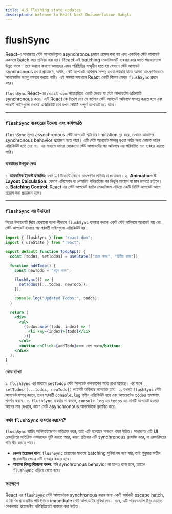 ```yaml
---
title: 4.5 Flushing state updates
description: Welcome to React Next Documentation Bangla
---
```


## <h1 className="bg-gradient-to-r from-blue-500 to-purple-500 inline-block text-transparent bg-clip-text text-3xl pt-2">flushSync</h1>

React-এ সাধারণত স্টেট আপডেটগুলো asynchronousভাবে প্রসেস করা হয় এবং একাধিক স্টেট আপডেট একসঙ্গে batch করে প্রক্রিয়া করা হয়। React এই batching মেকানিজমটি ব্যবহার করে যাতে পারফরম্যান্স উন্নত থাকে। তবে কখনো কখনো আমাদের এমন পরিস্থিতির সম্মুখীন হতে হয় যেখানে স্টেট আপডেট synchronous হওয়া প্রয়োজন, অর্থাৎ, স্টেট আপডেট অবিলম্বে সম্পন্ন হওয়া দরকার যাতে আমরা তাৎক্ষণিকভাবে আপডেটেড ভ্যালু ব্যবহার করতে পারি। এই সমস্যা সমাধানে React একটি বিশেষ মেথড `flushSync` প্রদান করে।

`flushSync` React-এর `react-dom` লাইব্রেরিতে একটি মেথড যা স্টেট আপডেটের প্রক্রিয়াটি synchronous করে। এটি React কে নির্দেশ দেয় যে বর্তমান স্টেট আপডেট অবিলম্বে সম্পন্ন করতে হবে এবং পরবর্তী লাইনগুলো তখনই এক্সিকিউট হবে যখন স্টেটটি সম্পূর্ণ আপডেট হয়ে যাবে।

---

### `flushSync` ব্যবহারের উদ্দেশ্য এবং কার্যপদ্ধতি

`flushSync` মূলত asynchronous স্টেট আপডেট প্রক্রিয়ার limitation দূর করে, যেখানে আমাদের synchronous behavior প্রয়োজন হতে পারে। এটি স্টেট আপডেট সম্পন্ন হওয়া পর্যন্ত অন্য কোনো লাইন এক্সিকিউট হতে দেয় না। এর মাধ্যমে আমরা যেকোনো স্টেট আপডেটের পর অবিলম্বে এর পরিবর্তিত মান ব্যবহার করতে পারি।

#### ব্যবহারের উপযুক্ত ক্ষেত্র

১. **ডায়নামিক ইভেন্ট হ্যান্ডলিং**: যখন UI ইভেন্টে কোনো তাৎক্ষণিক প্রতিক্রিয়া প্রয়োজন।
২. **Animation বা Layout Calculation**: কোনো এনিমেশন বা লেআউট পরিবর্তনের পর নির্ভুল অবস্থান বা মান জানতে চাইলে।
৩. **Batching Control**: React এর স্টেট আপডেট ব্যাচিং মেকানিজম এড়িয়ে একটি নির্দিষ্ট আপডেট আগে প্রয়োগ করা প্রয়োজন হলে।

---

### `flushSync` এর উদাহরণ

নিচের উদাহরণটি দিয়ে বোঝানো হলো কীভাবে `flushSync` ব্যবহার করলে একটি স্টেট অবিলম্বে আপডেট হয় এবং স্টেট আপডেট হওয়ার পর পরবর্তী লাইনগুলো এক্সিকিউট হয়।

```jsx
import { flushSync } from "react-dom";
import { useState } from "react";

export default function TodoApp() {
  const [todos, setTodos] = useState(["প্রথম কাজ", "দ্বিতীয় কাজ"]);

  function addTodo() {
    const newTodo = "নতুন কাজ";

    flushSync(() => {
      setTodos([...todos, newTodo]);
    });

    console.log("Updated Todos:", todos);
  }

  return (
    <div>
      <ul>
        {todos.map((todo, index) => (
          <li key={index}>{todo}</li>
        ))}
      </ul>
      <button onClick={addTodo}>কাজ যোগ করুন</button>
    </div>
  );
}
```

#### কোড ব্যাখ্যা

১. `flushSync` এর মাধ্যমে `setTodos` স্টেট আপডেট কলব্যাকের মধ্যে রাখা হয়েছে। এর ফলে `setTodos([...todos, newTodo])` লাইনটি অবিলম্বে আপডেট হবে।
২. যখনই `flushSync` স্টেট আপডেট সম্পন্ন করবে, তখন পরবর্তী `console.log` লাইন এক্সিকিউট হবে এবং আপডেটেড `todos` তৎক্ষণাৎ প্রদর্শন করবে।
৩. `flushSync` ব্যবহার না করলে, `console.log` এর `todos` এর মানটি আপডেট হওয়ার আগের মান দেখাবে, কারণ সেটি asynchronous আপডেটকে প্রভাবিত করে।

### কখন `flushSync` ব্যবহার করবেন?

`flushSync` ব্যাচিং অপ্টিমাইজেশন অতিক্রম করে, তাই এটি ব্যবহারে সাবধান থাকা উচিত। সাধারণত এটি UI রেন্ডারিংয়ে অতিরিক্ত ওভারহেড সৃষ্টি করতে পারে, কারণ প্রতিবার এটি synchronous প্রসেসিং করে, যা রেন্ডারিংয়ের গতি ধীর করতে পারে।

- **কেবল প্রয়োজন হলে**: `flushSync` প্রয়োগের মাধ্যমে batching সুবিধা বন্ধ হয়ে যায়, তাই শুধুমাত্র অতীব প্রয়োজনীয় ক্ষেত্রে এটি ব্যবহার করতে হবে।
- **অন্যান্য বিকল্প বিবেচনা করুন**: যদি synchronous behavior না হলেও কাজ চলে, তাহলে `flushSync` এড়িয়ে যেতে হবে।

### সংক্ষেপে

React এর `flushSync` স্টেট আপডেটকে synchronous করার জন্য একটি কার্যকরী escape hatch, যা বিশেষ প্রয়োজনীয় পরিস্থিতিতে immediate স্টেট আপডেটের সুবিধা দেয়। তবে, এটি পারফরম্যান্স ইস্যু এড়াতে কেবলমাত্র প্রয়োজনীয় পরিস্থিতিতেই ব্যবহার করা উচিত।
